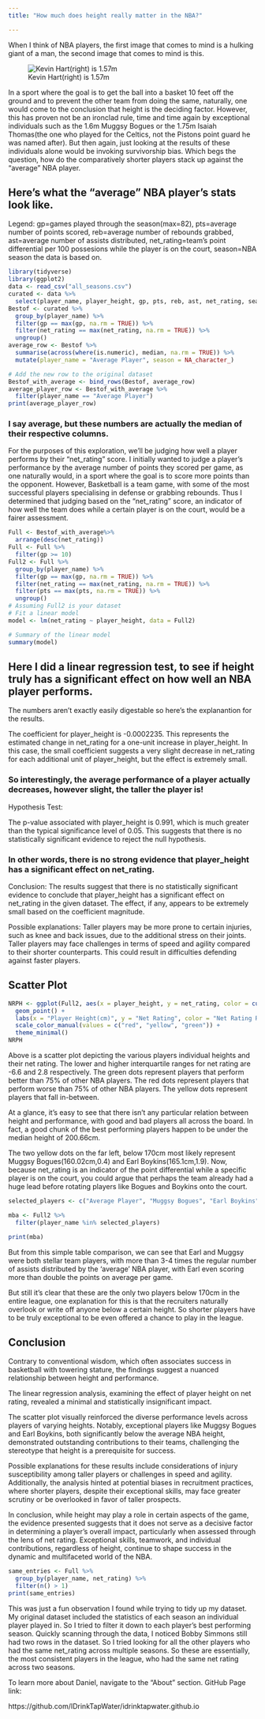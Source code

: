 ```yaml
---
title: "How much does height really matter in the NBA?"

---
```


When I think of NBA players, the first image that comes to mind is a hulking giant of a man, the second image that comes to mind is this. 

![Kevin Hart(right) is 1.57m](images/kevinhart.jpeg)

In a sport where the goal is to get the ball into a basket 10 feet off the ground and to prevent the other team from doing the same, naturally, one would come to the conclusion that height is the deciding factor. However, this has proven not be an ironclad rule, time and time again by exceptional individuals such as the 1.6m Muggsy Bogues or the 1.75m Isaiah Thomas(the one who played for the Celtics, not the Pistons point guard he was named after). But then again, just looking at the results of these individuals alone would be invoking survivorship bias. Which begs the question, how do the comparatively shorter players stack up against the "average" NBA player.

## Here's what the "average" NBA player's stats look like. 

Legend: gp=games played through the season(max=82), pts=average number of points scored, reb=average number of rebounds grabbed, ast=average number of assists distributed, net_rating=team's point differential per 100 possesions while the player is on the court, season=NBA season the data is based on.

```r
library(tidyverse)
library(ggplot2)
data <- read_csv("all_seasons.csv")
curated <- data %>%
  select(player_name, player_height, gp, pts, reb, ast, net_rating, season)
Bestof <- curated %>%
  group_by(player_name) %>%
  filter(gp == max(gp, na.rm = TRUE)) %>%
  filter(net_rating == max(net_rating, na.rm = TRUE)) %>%
  ungroup()
average_row <- Bestof %>%
  summarise(across(where(is.numeric), median, na.rm = TRUE)) %>%
  mutate(player_name = "Average Player", season = NA_character_)

# Add the new row to the original dataset
Bestof_with_average <- bind_rows(Bestof, average_row)
average_player_row <- Bestof_with_average %>%
  filter(player_name == "Average Player")
print(average_player_row)
```

### I say average, but these numbers are actually the median of their respective columns.

For the purposes of this exploration, we'll be judging how well a player performs by their "net_rating" score. I initially wanted to judge a player's performance by the average number of points they scored per game, as one naturally would, in a sport where the goal is to score more points than the opponent. However, Basketball is a team game, with some of the most successful players specialising in defense or grabbing rebounds. Thus I determined that judging based on the "net_rating" score, an indicator of how well the team does while a certain player is on the court, would be a fairer assessment.

```r
Full <- Bestof_with_average%>%
  arrange(desc(net_rating))
Full <- Full %>%
  filter(gp >= 10)
Full2 <- Full %>%
  group_by(player_name) %>%
  filter(gp == max(gp, na.rm = TRUE)) %>%
  filter(net_rating == max(net_rating, na.rm = TRUE)) %>%
  filter(pts == max(pts, na.rm = TRUE)) %>%
  ungroup()
# Assuming Full2 is your dataset
# Fit a linear model
model <- lm(net_rating ~ player_height, data = Full2)

# Summary of the linear model
summary(model)
```
## Here I did a linear regression test, to see if height truly has a significant effect on how well an NBA player performs.
The numbers aren't exactly easily digestable so here's the explanantion for the results.

The coefficient for player_height is -0.0002235. This represents the estimated change in net_rating for a one-unit increase in player_height. In this case, the small coefficient suggests a very slight decrease in net_rating for each additional unit of player_height, but the effect is extremely small.

### So interestingly, the average performance of a player actually decreases, however slight, the taller the player is!

Hypothesis Test:

The p-value associated with player_height is 0.991, which is much greater than the typical significance level of 0.05. This suggests that there is no statistically significant evidence to reject the null hypothesis. 

### In other words, there is no strong evidence that player_height has a significant effect on net_rating.

Conclusion:
The results suggest that there is no statistically significant evidence to conclude that player_height has a significant effect on net_rating in the given dataset. The effect, if any, appears to be extremely small based on the coefficient magnitude.

Possible explanations:
Taller players may be more prone to certain injuries, such as knee and back issues, due to the additional stress on their joints.
Taller players may face challenges in terms of speed and agility compared to their shorter counterparts. This could result in difficulties defending against faster players.


## Scatter Plot

```r
NRPH <- ggplot(Full2, aes(x = player_height, y = net_rating, color = cut(net_rating, breaks = c(-Inf, -6.6, 2.8, Inf)))) +
  geom_point() +
  labs(x = "Player Height(cm)", y = "Net Rating", color = "Net Rating Range") +
  scale_color_manual(values = c("red", "yellow", "green")) +
  theme_minimal()
NRPH
```

Above is a scatter plot depicting the various players individual heights and their net rating. The lower and higher interquartile ranges for net rating are -6.6 and 2.8 respectively. 
The green dots represent players that perform better than 75% of other NBA players. 
The red dots represent players that perform worse than 75% of other NBA players.
The yellow dots represent players that fall in-between.

At a glance, it's easy to see that there isn't any particular relation between height and performance, with good and bad players all across the board. In fact, a good chunk of the best performing players happen to be under the median height of 200.66cm.

The two yellow dots on the far left, below 170cm most likely represent Muggsy Bogues(160.02cm,0.4) and Earl Boykins(165.1cm,1.9). Now, because net_rating is an indicator of the point differential while a specific player is on the court, you could argue that perhaps the team already had a huge lead before rotating players like Bogues and Boykins onto the court.

```r
selected_players <- c("Average Player", "Muggsy Bogues", "Earl Boykins")

mba <- Full2 %>%
  filter(player_name %in% selected_players)

print(mba)

```
But from this simple table comparison, we can see that Earl and Muggsy were both stellar team players, with more than 3-4 times the regular number of assists distributed by the 'average' NBA player, with Earl even scoring more than double the points on average per game.

But still it's clear that these are the only two players below 170cm in the entire league, one explanation for this is that the recruiters naturally overlook or write off anyone below a certain height. So shorter players have to be truly exceptional to be even offered a chance to play in the league.

## Conclusion

Contrary to conventional wisdom, which often associates success in basketball with towering stature, the findings suggest a nuanced relationship between height and performance.

The linear regression analysis, examining the effect of player height on net rating, revealed a minimal and statistically insignificant impact. 

The scatter plot visually reinforced the diverse performance levels across players of varying heights. Notably, exceptional players like Muggsy Bogues and Earl Boykins, both significantly below the average NBA height, demonstrated outstanding contributions to their teams, challenging the stereotype that height is a prerequisite for success.

Possible explanations for these results include considerations of injury susceptibility among taller players or challenges in speed and agility. Additionally, the analysis hinted at potential biases in recruitment practices, where shorter players, despite their exceptional skills, may face greater scrutiny or be overlooked in favor of taller prospects.

In conclusion, while height may play a role in certain aspects of the game, the evidence presented suggests that it does not serve as a decisive factor in determining a player's overall impact, particularly when assessed through the lens of net rating. Exceptional skills, teamwork, and individual contributions, regardless of height, continue to shape success in the dynamic and multifaceted world of the NBA.


```r
same_entries <- Full %>%
  group_by(player_name, net_rating) %>%
  filter(n() > 1)
print(same_entries)
```
This was just a fun observation I found while trying to tidy up my dataset. My original dataset included the statistics of each season an individual player played in. So I tried to filter it down to each player's best performing season. Quickly scanning through the data, I noticed Bobby Simmons still had two rows in the dataset. So I tried looking for all the other players who had the same net_rating across multiple seasons. So these are essentially, the most consistent players in the league, who had the same net rating across two seasons.

To learn more about Daniel, navigate to the "About" section.
GitHub Page link:

https://github.com/IDrinkTapWater/idrinktapwater.github.io
